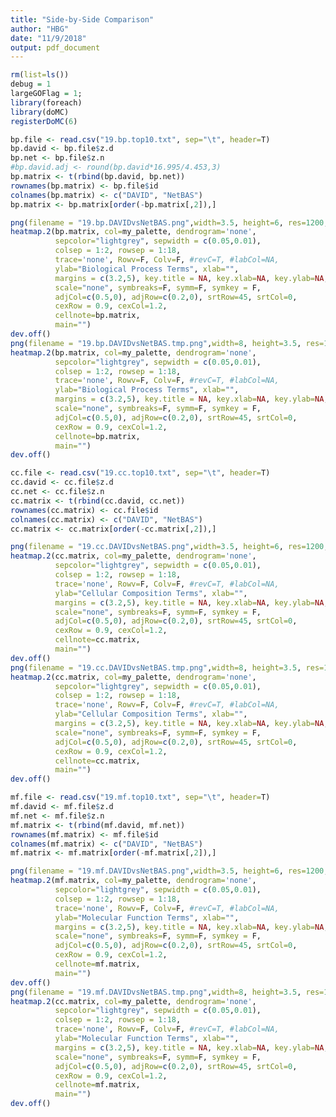 ```yaml
---
title: "Side-by-Side Comparison"
author: "HBG"
date: "11/9/2018"
output: pdf_document
---
```


```r
rm(list=ls())
debug = 1
largeGOFlag = 1;
library(foreach)
library(doMC)
registerDoMC(6)

bp.file <- read.csv("19.bp.top10.txt", sep="\t", header=T)
bp.david <- bp.file$z.d
bp.net <- bp.file$z.n
#bp.david.adj <- round(bp.david*16.995/4.453,3)
bp.matrix <- t(rbind(bp.david, bp.net))
rownames(bp.matrix) <- bp.file$id
colnames(bp.matrix) <- c("DAVID", "NetBAS")
bp.matrix <- bp.matrix[order(-bp.matrix[,2]),]

png(filename = "19.bp.DAVIDvsNetBAS.png",width=3.5, height=6, res=1200, unit="in")
heatmap.2(bp.matrix, col=my_palette, dendrogram='none', 
          sepcolor="lightgrey", sepwidth = c(0.05,0.01), 
          colsep = 1:2, rowsep = 1:18,
          trace='none', Rowv=F, Colv=F, #revC=T, #labCol=NA,
          ylab="Biological Process Terms", xlab="",
          margins = c(3.2,5), key.title = NA, key.xlab=NA, key.ylab=NA,
          scale="none", symbreaks=F, symm=F, symkey = F,
          adjCol=c(0.5,0), adjRow=c(0.2,0), srtRow=45, srtCol=0,
          cexRow = 0.9, cexCol=1.2,
          cellnote=bp.matrix,
          main="")
dev.off()
png(filename = "19.bp.DAVIDvsNetBAS.tmp.png",width=8, height=3.5, res=1200, unit="in")
heatmap.2(bp.matrix, col=my_palette, dendrogram='none', 
          sepcolor="lightgrey", sepwidth = c(0.05,0.01), 
          colsep = 1:2, rowsep = 1:18,
          trace='none', Rowv=F, Colv=F, #revC=T, #labCol=NA,
          ylab="Biological Process Terms", xlab="",
          margins = c(3.2,5), key.title = NA, key.xlab=NA, key.ylab=NA,
          scale="none", symbreaks=F, symm=F, symkey = F,
          adjCol=c(0.5,0), adjRow=c(0.2,0), srtRow=45, srtCol=0,
          cexRow = 0.9, cexCol=1.2,
          cellnote=bp.matrix,
          main="")
dev.off()

cc.file <- read.csv("19.cc.top10.txt", sep="\t", header=T)
cc.david <- cc.file$z.d
cc.net <- cc.file$z.n
cc.matrix <- t(rbind(cc.david, cc.net))
rownames(cc.matrix) <- cc.file$id
colnames(cc.matrix) <- c("DAVID", "NetBAS")
cc.matrix <- cc.matrix[order(-cc.matrix[,2]),]

png(filename = "19.cc.DAVIDvsNetBAS.png",width=3.5, height=6, res=1200, unit="in")
heatmap.2(cc.matrix, col=my_palette, dendrogram='none', 
          sepcolor="lightgrey", sepwidth = c(0.05,0.01), 
          colsep = 1:2, rowsep = 1:18,
          trace='none', Rowv=F, Colv=F, #revC=T, #labCol=NA,
          ylab="Cellular Composition Terms", xlab="",
          margins = c(3.2,5), key.title = NA, key.xlab=NA, key.ylab=NA,
          scale="none", symbreaks=F, symm=F, symkey = F,
          adjCol=c(0.5,0), adjRow=c(0.2,0), srtRow=45, srtCol=0,
          cexRow = 0.9, cexCol=1.2,
          cellnote=cc.matrix,
          main="")
dev.off()
png(filename = "19.cc.DAVIDvsNetBAS.tmp.png",width=8, height=3.5, res=1200, unit="in")
heatmap.2(cc.matrix, col=my_palette, dendrogram='none', 
          sepcolor="lightgrey", sepwidth = c(0.05,0.01), 
          colsep = 1:2, rowsep = 1:18,
          trace='none', Rowv=F, Colv=F, #revC=T, #labCol=NA,
          ylab="Cellular Composition Terms", xlab="",
          margins = c(3.2,5), key.title = NA, key.xlab=NA, key.ylab=NA,
          scale="none", symbreaks=F, symm=F, symkey = F,
          adjCol=c(0.5,0), adjRow=c(0.2,0), srtRow=45, srtCol=0,
          cexRow = 0.9, cexCol=1.2,
          cellnote=cc.matrix,
          main="")
dev.off()

mf.file <- read.csv("19.mf.top10.txt", sep="\t", header=T)
mf.david <- mf.file$z.d
mf.net <- mf.file$z.n
mf.matrix <- t(rbind(mf.david, mf.net))
rownames(mf.matrix) <- mf.file$id
colnames(mf.matrix) <- c("DAVID", "NetBAS")
mf.matrix <- mf.matrix[order(-mf.matrix[,2]),]

png(filename = "19.mf.DAVIDvsNetBAS.png",width=3.5, height=6, res=1200, unit="in")
heatmap.2(mf.matrix, col=my_palette, dendrogram='none', 
          sepcolor="lightgrey", sepwidth = c(0.05,0.01), 
          colsep = 1:2, rowsep = 1:18,
          trace='none', Rowv=F, Colv=F, #revC=T, #labCol=NA,
          ylab="Molecular Function Terms", xlab="",
          margins = c(3.2,5), key.title = NA, key.xlab=NA, key.ylab=NA,
          scale="none", symbreaks=F, symm=F, symkey = F,
          adjCol=c(0.5,0), adjRow=c(0.2,0), srtRow=45, srtCol=0,
          cexRow = 0.9, cexCol=1.2,
          cellnote=mf.matrix,
          main="")
dev.off()
png(filename = "19.mf.DAVIDvsNetBAS.tmp.png",width=8, height=3.5, res=1200, unit="in")
heatmap.2(cc.matrix, col=my_palette, dendrogram='none', 
          sepcolor="lightgrey", sepwidth = c(0.05,0.01), 
          colsep = 1:2, rowsep = 1:18,
          trace='none', Rowv=F, Colv=F, #revC=T, #labCol=NA,
          ylab="Molecular Function Terms", xlab="",
          margins = c(3.2,5), key.title = NA, key.xlab=NA, key.ylab=NA,
          scale="none", symbreaks=F, symm=F, symkey = F,
          adjCol=c(0.5,0), adjRow=c(0.2,0), srtRow=45, srtCol=0,
          cexRow = 0.9, cexCol=1.2,
          cellnote=mf.matrix,
          main="")
dev.off()
```